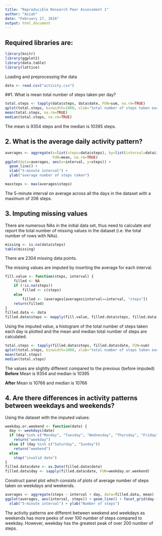 ---
title: "Reproducible Research Peer Assessment 1"
author: "Aziah"
date: "February 27, 2016"
output: html_document
---

## Required libraries are:
```{R}
library(knitr)
library(ggplot2)   
library(data.table)
library(lattice)
```

Loading and preprocessing the data
```{R}
data <- read.csv("activity.csv")
```

##1. What is mean total number of steps taken per day?
```{R}
total.steps <- tapply(data$steps, data$date, FUN=sum, na.rm=TRUE)
qplot(total.steps, binwidth=1000, xlab="total number of steps taken each day")
mean(total.steps, na.rm=TRUE)
median(total.steps, na.rm=TRUE)
```

The mean is 9354 steps and the median is 10395 steps.

## 2. What is the average daily activity pattern?

```{R}
averages <- aggregate(x=list(steps=data$steps), by=list(interval=data$interval),
                      FUN=mean, na.rm=TRUE)
ggplot(data=averages, aes(x=interval, y=steps)) +
  geom_line() +
  xlab("5-minute interval") +
  ylab("average number of steps taken")

maxsteps <- max(averages$steps)
```
The 5-minute interval on average across all the days in the dataset with a maximum of 206 steps.

## 3. Imputing missing values

There are numerous NAs in the initial data set, thus need to calculate and report the total number of missing values in the dataset (i.e. the total number of rows with NAs).

```{R}
missing <- is.na(data$steps)
table(missing)
```
There are 2304 missing data points.

The missing values are imputed by inserting the average for each interval.
```{R}
fill.value <- function(steps, interval) {
    filled <- NA
    if (!is.na(steps))
        filled <- c(steps)
    else
        filled <- (averages[averages$interval==interval, "steps"])
    return(filled)
}
filled.data <- data
filled.data$steps <- mapply(fill.value, filled.data$steps, filled.data$interval)
```

Using the imputed value, a histogram of the total number of steps taken each day is plotted and the mean and median total number of steps are calculated.
```{R}
total.steps <- tapply(filled.data$steps, filled.data$date, FUN=sum)
qplot(total.steps, binwidth=1000, xlab="total number of steps taken each day")
mean(total.steps)
median(total.steps)
```

The values are slightly different compared to the previous (before imputed)
**Before**
Mean is 9354 and median is 10395

**After**
Mean is 10766 and median is 10766

## 4. Are there differences in activity patterns between weekdays and weekends?

Using the dataset with the imputed values:
```{R}
weekday.or.weekend <- function(date) {
  day <- weekdays(date)
  if (day %in% c("Monday", "Tuesday", "Wednesday", "Thursday", "Friday"))
    return("weekday")
  else if (day %in% c("Saturday", "Sunday"))
    return("weekend")
  else
    stop("invalid date")
}
filled.data$date <- as.Date(filled.data$date)
filled.data$day <- sapply(filled.data$date, FUN=weekday.or.weekend)
```

Construct panel plot which consists of plots of average number of steps taken on weekdays and weekends.
```{R}
averages <- aggregate(steps ~ interval + day, data=filled.data, mean)
ggplot(averages, aes(interval, steps)) + geom_line() + facet_grid(day ~ .) +
  xlab("5-minute interval") + ylab("Number of steps")
```

The activity patterns are different between weekend and weekdays as weekends has more peeks of over 100 number of steps compared to weekday. However, weekday has the greatest peak of over 200 number of steps.
